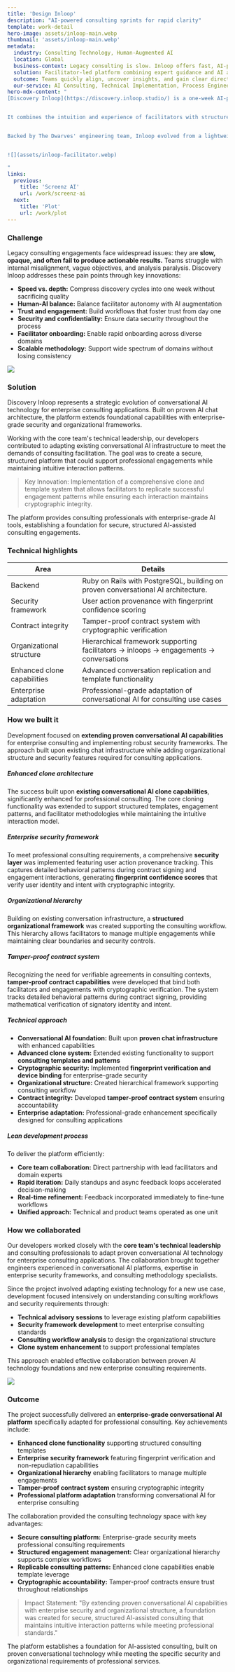 ```yaml
---
title: 'Design Inloop'
description: "AI-powered consulting sprints for rapid clarity"
template: work-detail
hero-image: assets/inloop-main.webp
thumbnail: 'assets/inloop-main.webp'
metadata:
  industry: Consulting Technology, Human-Augmented AI
  location: Global
  business-context: Legacy consulting is slow. Inloop offers fast, AI-powered sprints for strategic clarity
  solution: Facilitator-led platform combining expert guidance and AI agents
  outcome: Teams quickly align, uncover insights, and gain clear direction
  our-service: AI Consulting, Technical Implementation, Process Engineering
hero-mdx-content: "
[Discovery Inloop](https://discovery.inloop.studio/) is a one-week AI-powered consulting sprint format, purpose-built to help organizations break through ambiguity and move from indecision to clear direction.


It combines the intuition and experience of facilitators with structured AI interactions, delivered through a secure and scalable digital platform. Each sprint is guided by a reusable consulting playbook and fortified by cryptographic contract logging, ensuring trust and repeatability across teams, industries, and regions.


Backed by The Dwarves' engineering team, Inloop evolved from a lightweight conversational tool into a professional-grade infrastructure tailored for enterprise consulting work.


![](assets/inloop-facilitator.webp)

"
links:
  previous:
    title: 'Screenz AI'
    url: /work/screenz-ai
  next:
    title: 'Plot'
    url: /work/plot
---
```


### Challenge

Legacy consulting engagements face widespread issues: they are **slow, opaque, and often fail to produce actionable results.** Teams struggle with internal misalignment, vague objectives, and analysis paralysis. Discovery Inloop addresses these pain points through key innovations:

- **Speed vs. depth:** Compress discovery cycles into one week without sacrificing quality
- **Human-AI balance:** Balance facilitator autonomy with AI augmentation
- **Trust and engagement:** Build workflows that foster trust from day one
- **Security and confidentiality:** Ensure data security throughout the process
- **Facilitator onboarding:** Enable rapid onboarding across diverse domains
- **Scalable methodology:** Support wide spectrum of domains without losing consistency

![](assets/inloop-conversation-ai.webp)

### Solution

Discovery Inloop represents a strategic evolution of conversational AI technology for enterprise consulting applications. Built on proven AI chat architecture, the platform extends foundational capabilities with enterprise-grade security and organizational frameworks.

Working with the core team's technical leadership, our developers contributed to adapting existing conversational AI infrastructure to meet the demands of consulting facilitation. The goal was to create a secure, structured platform that could support professional engagements while maintaining intuitive interaction patterns.

> Key Innovation: Implementation of a comprehensive clone and template system that allows facilitators to replicate successful engagement patterns while ensuring each interaction maintains cryptographic integrity.

The platform provides consulting professionals with enterprise-grade AI tools, establishing a foundation for secure, structured AI-assisted consulting engagements.

### Technical highlights

| Area                        | Details                                                                                |
| --------------------------- | -------------------------------------------------------------------------------------- |
| Backend                     | Ruby on Rails with PostgreSQL, building on proven conversational AI architecture.      |
| Security framework          | User action provenance with fingerprint confidence scoring                             |
| Contract integrity          | Tamper-proof contract system with cryptographic verification                           |
| Organizational structure    | Hierarchical framework supporting facilitators → inloops → engagements → conversations |
| Enhanced clone capabilities | Advanced conversation replication and template functionality                           |
| Enterprise adaptation       | Professional-grade adaptation of conversational AI for consulting use cases            |

### How we built it

Development focused on **extending proven conversational AI capabilities** for enterprise consulting and implementing robust security frameworks. The approach built upon existing chat infrastructure while adding organizational structure and security features required for consulting applications.

##### Enhanced clone architecture

The success built upon **existing conversational AI clone capabilities**, significantly enhanced for professional consulting. The core cloning functionality was extended to support structured templates, engagement patterns, and facilitator methodologies while maintaining the intuitive interaction model.

##### Enterprise security framework

To meet professional consulting requirements, a comprehensive **security layer** was implemented featuring user action provenance tracking. This captures detailed behavioral patterns during contract signing and engagement interactions, generating **fingerprint confidence scores** that verify user identity and intent with cryptographic integrity.

##### Organizational hierarchy

Building on existing conversation infrastructure, a **structured organizational framework** was created supporting the consulting workflow. This hierarchy allows facilitators to manage multiple engagements while maintaining clear boundaries and security controls.

##### Tamper-proof contract system

Recognizing the need for verifiable agreements in consulting contexts, **tamper-proof contract capabilities** were developed that bind both facilitators and engagements with cryptographic verification. The system tracks detailed behavioral patterns during contract signing, providing mathematical verification of signatory identity and intent.

##### Technical approach

- **Conversational AI foundation:** Built upon **proven chat infrastructure** with enhanced capabilities
- **Advanced clone system:** Extended existing functionality to support **consulting templates and patterns**
- **Cryptographic security:** Implemented **fingerprint verification and device binding** for enterprise-grade security
- **Organizational structure:** Created hierarchical framework supporting consulting workflow
- **Contract integrity:** Developed **tamper-proof contract system** ensuring accountability
- **Enterprise adaptation:** Professional-grade enhancement specifically designed for consulting applications

##### Lean development process

To deliver the platform efficiently:

- **Core team collaboration:** Direct partnership with lead facilitators and domain experts
- **Rapid iteration:** Daily standups and async feedback loops accelerated decision-making
- **Real-time refinement:** Feedback incorporated immediately to fine-tune workflows
- **Unified approach:** Technical and product teams operated as one unit

### How we collaborated

Our developers worked closely with the **core team's technical leadership** and consulting professionals to adapt proven conversational AI technology for enterprise consulting applications. The collaboration brought together engineers experienced in conversational AI platforms, expertise in enterprise security frameworks, and consulting methodology specialists.

Since the project involved adapting existing technology for a new use case, development focused intensively on understanding consulting workflows and security requirements through:

- **Technical advisory sessions** to leverage existing platform capabilities
- **Security framework development** to meet enterprise consulting standards
- **Consulting workflow analysis** to design the organizational structure
- **Clone system enhancement** to support professional templates

This approach enabled effective collaboration between proven AI technology foundations and new enterprise consulting requirements.

![](assets/inloop-conversation-ai-chat.webp)

### Outcome

The project successfully delivered an **enterprise-grade conversational AI platform** specifically adapted for professional consulting. Key achievements include:

- **Enhanced clone functionality** supporting structured consulting templates
- **Enterprise security framework** featuring fingerprint verification and non-repudiation capabilities
- **Organizational hierarchy** enabling facilitators to manage multiple engagements
- **Tamper-proof contract system** ensuring cryptographic integrity
- **Professional platform adaptation** transforming conversational AI for enterprise consulting

The collaboration provided the consulting technology space with key advantages:

- **Secure consulting platform:** Enterprise-grade security meets professional consulting requirements
- **Structured engagement management:** Clear organizational hierarchy supports complex workflows
- **Replicable consulting patterns:** Enhanced clone capabilities enable template leverage
- **Cryptographic accountability:** Tamper-proof contracts ensure trust throughout relationships

> Impact Statement: "By extending proven conversational AI capabilities with enterprise security and organizational structure, a foundation was created for secure, structured AI-assisted consulting that maintains intuitive interaction patterns while meeting professional standards."

The platform establishes a foundation for AI-assisted consulting, built on proven conversational technology while meeting the specific security and organizational requirements of professional services.
